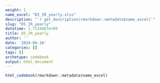 ```yaml
---
weight: 1
name_excel: "D5_IR_yearly.xlsx"
description: "`r get_description(rmarkdown::metadata$name_excel)`"
slug: "D5_IR_yearly"
datetime: 1.7134467e+09
title: D5_IR_yearly
author: ''
date: '2024-04-18'
categories: []
tags: []
archetype: codebook
output: html_document
---
```


```r
html_codebook(rmarkdown::metadata$name_excel)
```
